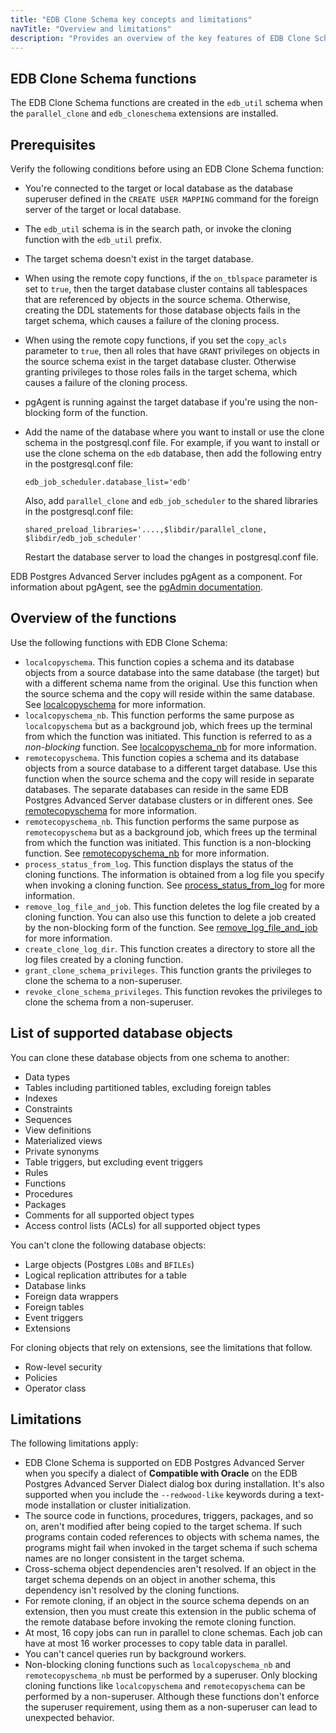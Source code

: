 ```yaml
---
title: "EDB Clone Schema key concepts and limitations"
navTitle: "Overview and limitations"
description: "Provides an overview of the key features of EDB Clone Schema as well as important information about limitations"
---
```


## EDB Clone Schema functions

The EDB Clone Schema functions are created in the `edb_util` schema when the `parallel_clone` and `edb_cloneschema` extensions are installed.

## Prerequisites

Verify the following conditions before using an EDB Clone Schema function:

-   You're connected to the target or local database as the database superuser defined in the `CREATE USER MAPPING` command for the foreign server of the target or local database.
-   The `edb_util` schema is in the search path, or invoke the cloning function with the `edb_util` prefix.
-   The target schema doesn't exist in the target database.
-   When using the remote copy functions, if the `on_tblspace` parameter is set to `true`, then the target database cluster contains all tablespaces that are referenced by objects in the source schema. Otherwise, creating the DDL statements for those database objects fails in the target schema, which causes a failure of the cloning process.
-   When using the remote copy functions, if you set the `copy_acls` parameter to `true`, then all roles that have `GRANT` privileges on objects in the source schema exist in the target database cluster. Otherwise granting privileges to those roles fails in the target schema, which causes a failure of the cloning process.
-   pgAgent is running against the target database if you're using the non-blocking form of the function.
-   Add the name of the database where you want to install or use the clone schema in the postgresql.conf file. For example, if you want to install or use the clone schema on the `edb` database, then add the following entry in the postgresql.conf file:
    
    ```
    edb_job_scheduler.database_list='edb'
    ```

    Also, add `parallel_clone` and `edb_job_scheduler` to the shared libraries in the postgresql.conf file:

    ```
    shared_preload_libraries='....,$libdir/parallel_clone, $libdir/edb_job_scheduler'
    ```
    
    Restart the database server to load the changes in postgresql.conf file.

EDB Postgres Advanced Server includes pgAgent as a component. For information about pgAgent, see the [pgAdmin documentation](https://www.pgadmin.org/docs/pgadmin4/dev/pgagent.html).

## Overview of the functions

Use the following functions with EDB Clone Schema:

-   `localcopyschema`. This function copies a schema and its database objects from a source database into the same database (the target) but with a different schema name from the original. Use this function when the source schema and the copy will reside within the same database. See [localcopyschema](copying_a_schema) for more information.
-   `localcopyschema_nb`. This function performs the same purpose as `localcopyschema` but as a background job, which frees up the terminal from which the function was initiated. This function is referred to as a *non-blocking* function. See [localcopyschema_nb](copying_a_schema) for more information.
-   `remotecopyschema`. This function copies a schema and its database objects from a source database to a different target database. Use this function when the source schema and the copy will reside in separate databases. The separate databases can reside in the same EDB Postgres Advanced Server database clusters or in different ones. See [remotecopyschema](copying_a_remote_schema) for more information.
-   `remotecopyschema_nb`. This function performs the same purpose as `remotecopyschema` but as a background job, which frees up the terminal from which the function was initiated. This function is a non-blocking function. See [remotecopyschema_nb](copying_a_remote_schema) for more information.
-   `process_status_from_log`. This function displays the status of the cloning functions. The information is obtained from a log file you specify when invoking a cloning function. See [process_status_from_log](checking_the_status) for more information.
-   `remove_log_file_and_job`. This function deletes the log file created by a cloning function. You can also use this function to delete a job created by the non-blocking form of the function. See [remove_log_file_and_job](performing_cleanup_tasks) for more information.
-   `create_clone_log_dir`. This function creates a directory to store all the log files created by a cloning function.
-   `grant_clone_schema_privileges`. This function grants the privileges to clone the schema to a non-superuser.
-   `revoke_clone_schema_privileges`. This function revokes the privileges to clone the schema from a non-superuser.

## List of supported database objects

You can clone these database objects from one schema to another:

-   Data types
-   Tables including partitioned tables, excluding foreign tables
-   Indexes
-   Constraints
-   Sequences
-   View definitions
-   Materialized views
-   Private synonyms
-   Table triggers, but excluding event triggers
-   Rules
-   Functions
-   Procedures
-   Packages
-   Comments for all supported object types
-   Access control lists (ACLs) for all supported object types

You can't clone the following database objects:

-   Large objects (Postgres `LOBs` and `BFILEs`)
-   Logical replication attributes for a table
-   Database links
-   Foreign data wrappers
-   Foreign tables
-   Event triggers
-   Extensions 

For cloning objects that rely on extensions, see the limitations that follow.

-   Row-level security
-   Policies
-   Operator class

## Limitations

The following limitations apply:

-   EDB Clone Schema is supported on EDB Postgres Advanced Server when you specify a dialect of **Compatible with Oracle** on the EDB Postgres Advanced Server Dialect dialog box during installation. It's also supported when you include the `--redwood-like` keywords during a text-mode installation or cluster initialization.
-   The source code in functions, procedures, triggers, packages, and so on, aren't modified after being copied to the target schema. If such programs contain coded references to objects with schema names, the programs might fail when invoked in the target schema if such schema names are no longer consistent in the target schema.
-   Cross-schema object dependencies aren't resolved. If an object in the target schema depends on an object in another schema, this dependency isn't resolved by the cloning functions.
-   For remote cloning, if an object in the source schema depends on an extension, then you must create this extension in the public schema of the remote database before invoking the remote cloning function.
-   At most, 16 copy jobs can run in parallel to clone schemas. Each job can have at most 16 worker processes to copy table data in parallel.
-   You can't cancel queries run by background workers.
-   Non-blocking cloning functions such as `localcopyschema_nb` and `remotecopyschema_nb` must be performed by a superuser. Only blocking cloning functions like `localcopyschema` and `remotecopyschema` can be performed by a non-superuser. Although these functions don't enforce the superuser requirement, using them as a non-superuser can lead to unexpected behavior.
